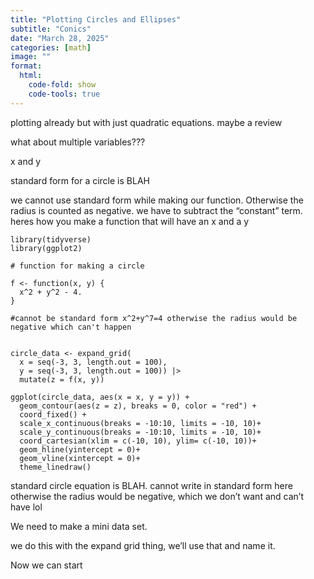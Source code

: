 ```yaml
--- 
title: "Plotting Circles and Ellipses" 
subtitle: "Conics" 
date: "March 28, 2025" 
categories: [math] 
image: "" 
format: 
  html: 
    code-fold: show 
    code-tools: true 
---
```


plotting already but with just quadratic equations. maybe a review

what about multiple variables???

x and y

standard form for a circle is BLAH

we cannot use standard form while making our function. Otherwise the radius is counted as negative. we have to subtract the "constant" term. heres how you make a function that will have an x and a y

```
library(tidyverse)
library(ggplot2)

# function for making a circle

f <- function(x, y) {
  x^2 + y^2 - 4.     
}

#cannot be standard form x^2+y^7=4 otherwise the radius would be negative which can't happen


circle_data <- expand_grid(
  x = seq(-3, 3, length.out = 100),
  y = seq(-3, 3, length.out = 100)) |> 
  mutate(z = f(x, y))

ggplot(circle_data, aes(x = x, y = y)) +
  geom_contour(aes(z = z), breaks = 0, color = "red") +
  coord_fixed() +
  scale_x_continuous(breaks = -10:10, limits = -10, 10)+
  scale_y_continuous(breaks = -10:10, limits = -10, 10)+
  coord_cartesian(xlim = c(-10, 10), ylim= c(-10, 10))+
  geom_hline(yintercept = 0)+
  geom_vline(xintercept = 0)+
  theme_linedraw()

```

standard circle equation is BLAH. cannot write in standard form here otherwise the radius would be negative, which we don't want and can't have lol

We need to make a mini data set. 

we do this with the expand grid thing, we'll use that and name it.

Now we can start 